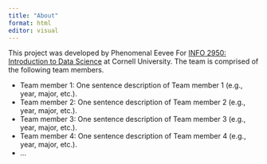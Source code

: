 ```yaml
---
title: "About"
format: html
editor: visual
---
```


This project was developed by Phenomenal Eevee For [INFO 2950: Introduction to Data Science](https://info2950.infosci.cornell.edu) at Cornell University. The team is comprised of the following team members.

-   Team member 1: One sentence description of Team member 1 (e.g., year, major, etc.).
-   Team member 2: One sentence description of Team member 2 (e.g., year, major, etc.).
-   Team member 3: One sentence description of Team member 3 (e.g., year, major, etc.).
-   Team member 4: One sentence description of Team member 4 (e.g., year, major, etc.).
-   ...
